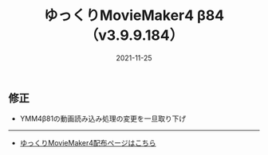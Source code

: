 ﻿---
title: ゆっくりMovieMaker4 β84 （v3.9.9.184）
date: 2021-11-25
tags: [YMM4,お知らせ]
---
## 修正
- YMM4β81の動画読み込み処理の変更を一旦取り下げ

---

- [ゆっくりMovieMaker4配布ページはこちら](/ymm4/)